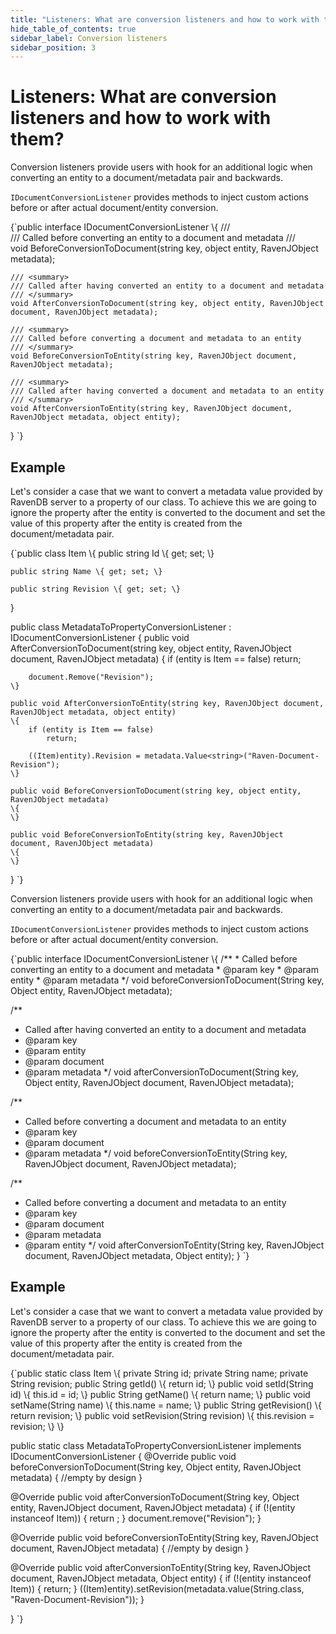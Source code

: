 ```yaml
---
title: "Listeners: What are conversion listeners and how to work with them?"
hide_table_of_contents: true
sidebar_label: Conversion listeners
sidebar_position: 3
---
```





# Listeners: What are conversion listeners and how to work with them?
<LanguageSwitcher supportedLanguages={supportedLanguages} />
<LanguageContent language="csharp">


Conversion listeners provide users with hook for an additional logic when converting an entity to a document/metadata pair and backwards.

`IDocumentConversionListener` provides methods to inject custom actions before or after actual document/entity conversion.

<TabItem value="document_conversion_interface" label="document_conversion_interface">
<CodeBlock language="csharp">
{`public interface IDocumentConversionListener
\{
	/// <summary>
	/// Called before converting an entity to a document and metadata
	/// </summary>
	void BeforeConversionToDocument(string key, object entity, RavenJObject metadata);

	/// <summary>
	/// Called after having converted an entity to a document and metadata
	/// </summary>
	void AfterConversionToDocument(string key, object entity, RavenJObject document, RavenJObject metadata);

	/// <summary>
	/// Called before converting a document and metadata to an entity
	/// </summary>
	void BeforeConversionToEntity(string key, RavenJObject document, RavenJObject metadata);

	/// <summary>
	/// Called after having converted a document and metadata to an entity
	/// </summary>
	void AfterConversionToEntity(string key, RavenJObject document, RavenJObject metadata, object entity);
\}
`}
</CodeBlock>
</TabItem>

## Example

Let's consider a case that we want to convert a metadata value provided by RavenDB server to a property of our class. 
To achieve this we are going to ignore the property after the entity is converted to the document and set the value of this property after the entity is created from the document/metadata pair.

<TabItem value="document_conversion_example" label="document_conversion_example">
<CodeBlock language="csharp">
{`public class Item
\{
	public string Id \{ get; set; \}

	public string Name \{ get; set; \}

	public string Revision \{ get; set; \}
\}

public class MetadataToPropertyConversionListener : IDocumentConversionListener
\{
	public void AfterConversionToDocument(string key, object entity, RavenJObject document, RavenJObject metadata)
	\{
		if (entity is Item == false)
			return;

		document.Remove("Revision");
	\}

	public void AfterConversionToEntity(string key, RavenJObject document, RavenJObject metadata, object entity)
	\{
		if (entity is Item == false)
			return;

		((Item)entity).Revision = metadata.Value<string>("Raven-Document-Revision");
	\}

	public void BeforeConversionToDocument(string key, object entity, RavenJObject metadata)
	\{
	\}

	public void BeforeConversionToEntity(string key, RavenJObject document, RavenJObject metadata)
	\{
	\}
\}
`}
</CodeBlock>
</TabItem>



</LanguageContent>
<LanguageContent language="java">


Conversion listeners provide users with hook for an additional logic when converting an entity to a document/metadata pair and backwards.

`IDocumentConversionListener` provides methods to inject custom actions before or after actual document/entity conversion.

<TabItem value="document_conversion_interface" label="document_conversion_interface">
<CodeBlock language="java">
{`public interface IDocumentConversionListener \{
  /**
   * Called before converting an entity to a document and metadata
   * @param key
   * @param entity
   * @param metadata
   */
  void beforeConversionToDocument(String key, Object entity, RavenJObject metadata);

  /**
   * Called after having converted an entity to a document and metadata
   * @param key
   * @param entity
   * @param document
   * @param metadata
   */
  void afterConversionToDocument(String key, Object entity, RavenJObject document, RavenJObject metadata);

  /**
   * Called before converting a document and metadata to an entity
   * @param key
   * @param document
   * @param metadata
   */
  void beforeConversionToEntity(String key, RavenJObject document, RavenJObject metadata);

  /**
   * Called before converting a document and metadata to an entity
   * @param key
   * @param document
   * @param metadata
   * @param entity
   */
  void afterConversionToEntity(String key, RavenJObject document, RavenJObject metadata, Object entity);
\}
`}
</CodeBlock>
</TabItem>

## Example

Let's consider a case that we want to convert a metadata value provided by RavenDB server to a property of our class. 
To achieve this we are going to ignore the property after the entity is converted to the document and set the value of this property after the entity is created from the document/metadata pair.

<TabItem value="document_conversion_example" label="document_conversion_example">
<CodeBlock language="java">
{`public static class Item \{
  private String id;
  private String name;
  private String revision;
  public String getId() \{
    return id;
  \}
  public void setId(String id) \{
    this.id = id;
  \}
  public String getName() \{
    return name;
  \}
  public void setName(String name) \{
    this.name = name;
  \}
  public String getRevision() \{
    return revision;
  \}
  public void setRevision(String revision) \{
    this.revision = revision;
  \}
\}

public static class MetadataToPropertyConversionListener implements IDocumentConversionListener \{
  @Override
  public void beforeConversionToDocument(String key, Object entity, RavenJObject metadata) \{
    //empty by design
  \}

  @Override
  public void afterConversionToDocument(String key, Object entity, RavenJObject document, RavenJObject metadata) \{
    if (!(entity instanceof Item)) \{
      return ;
    \}
    document.remove("Revision");
  \}

  @Override
  public void beforeConversionToEntity(String key, RavenJObject document, RavenJObject metadata) \{
    //empty by design
  \}

  @Override
  public void afterConversionToEntity(String key, RavenJObject document, RavenJObject metadata, Object entity) \{
    if (!(entity instanceof Item)) \{
      return;
    \}
    ((Item)entity).setRevision(metadata.value(String.class, "Raven-Document-Revision"));
  \}

\}
`}
</CodeBlock>
</TabItem>



</LanguageContent>

<!---

-->